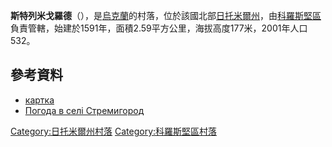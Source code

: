 {{coord|50|54|38|N|28|50|19|E|scale:30000|display=title}}

'''斯特列米戈羅德'''（{{lang-uk|Стремигород}}），是[[烏克蘭|烏克蘭]]的村落，位於該國北部[[日托米爾州|日托米爾州]]，由[[科羅斯堅區|科羅斯堅區]]負責管轄，始建於1591年，面積2.59平方公里，海拔高度177米，2001年人口532。

==參考資料==
* [http://gska2.rada.gov.ua/pls/z7502/A005?rdat1=13.02.2010&rf7571=9501 картка]{{dead link|date=2018年3月 |bot=InternetArchiveBot |fix-attempted=yes }}
* [http://weather.in.ua/ua/zhitomirskaja/25339 Погода в селі Стремигород] {{Wayback|url=http://weather.in.ua/ua/zhitomirskaja/25339 |date=20160305220219 }}

{{DEFAULTSORT:Стремигород}}
[[Category:日托米爾州村落|Category:日托米爾州村落]]
[[Category:科羅斯堅區村落|Category:科羅斯堅區村落]]


{{Zhytomyr-geo-stub}}